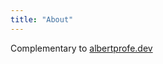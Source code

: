 ```yaml
---
title: "About"
---
```


Complementary to [albertprofe.dev](https://albertprofe.dev/){.external target='_blank'}
